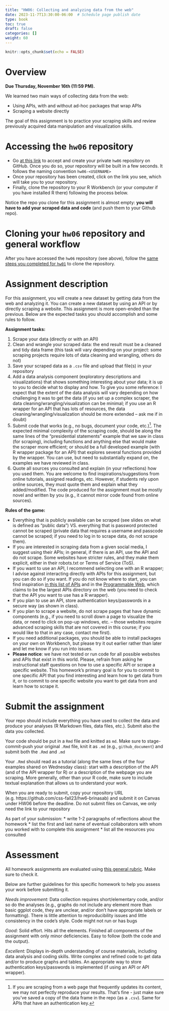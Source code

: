 ```yaml
---
title: "HW06: Collecting and analyzing data from the web"
date: 2023-11-7T13:30:00-06:00  # Schedule page publish date
type: book
toc: true
draft: false
categories: []
weight: 60
---
```


```r
knitr::opts_chunk$set(echo = FALSE)
```

# Overview

**Due Thursday, November 16th (11:59 PM).**

We learned two main ways of collecting data from the web:

* Using APIs, with and without ad-hoc packages that wrap APIs
* Scraping a website directly

The goal of this assignment is to practice your scraping skills and review previously acquired data manipulation and visualization skills. 


# Accessing the `hw06` repository

* Go [at this link](https://classroom.github.com/a/xOJgAbBN) to accept and create your private `hw06` repository on GitHub. Once you do so, your repository will be built in a few seconds. It follows the naming convention `hw06-<USERNAME>`  
* Once your repository has been created, click on the link you see, which will take you to your repository. 
* Finally, clone the repository to your R Workbench (or your computer if you have installed R there) following the process below.

Notice the repo you clone for this assignment is almost empty: **you will have to add your scraped data and code** (and push them to your Github repo).


# Cloning your `hw06` repository and general workflow

After you have accessed the `hw06` repository (see above), follow the [same steps you completed for `hw01`](/homework/edit-readme/) to clone the repository.


# Assignment description

For this assignment, you will create a new dataset by getting data from the web and analyzing it. You can create a new dataset by using an API or by directly scraping a website. This assignment is more open-ended than the previous. Below are the expected tasks you should accomplish and some rules to follow.

**Assignment tasks:**

1. Scrape your data (directly or with an API)
1. Clean and wrangle your scraped data: the end result must be a cleaned and tidy data frame (this task will vary depending on your project: some scraping projects require lots of data cleaning and wrangling, others do not)
1. Save your scraped data as a `.csv` file and upload that file(s) in your repository
1. Add a data analysis component (exploratory descriptions and visualizations) that shows something interesting about your data; it is up to you to decide what to display and how. To give you some reference: I expect that the extent of the data analysis will vary depending on how challenging it was to get the data (if you set up a complex scraper, the data cleaning/wrangling/visualization can be minimal; if you use an R wrapper for an API that has lots of resources, the data cleaning/wrangling/visualization should be more extended -- ask me if in doubt)
1. Submit code that works (e.g., no bugs, document your code, etc.)[^repro]. The expected minimal complexity of the scraping code, should be along the same lines of the "presidential statements" example that we saw in class (for scraping), including functions and anything else that would make the scraper more efficient; or should be a full developed example (with R wrapper package for an API) that explores several functions provided by the wrapper. You can use, but need to substantially expand on, the examples we have reviewed in class. 
1. Quote all sources you consulted and explain (in your reflections) how you used them. You are welcome to find inspirations/suggestions from online tutorials, assigned readings, etc. However, if students rely upon online sources, they must quote them and explain what they added/modified. The code produced for the assignment must be mostly novel and written by you (e.g., it cannot mirror code found from online sources). 


**Rules of the game:** 

  * Everything that is publicly available can be scraped (see slides on what is defined as "public data") VS. everything that is password protected cannot be scraped (private data that requires a username and passcode cannot be scraped; if you need to log in to scrape data, do not scrape them).
  * If you are interested in scraping data from a given social media, I suggest using their APIs; in general, if there is an API, use the API and do not scrape. Some websites have stricter rules, and they make them explicit, either in their robots.txt or Terms of Service (ToS).  
  * If you want to use an API, I recommend selecting one with an R wrapper; I advise against interacting directly with APIs for this assignment, but you can do so if you want. If you do not know where to start, you can find inspiration [in this list of APIs]( https://ucsd.libguides.com/c.php?g=90743&p=3202435) and in the [Programmable Web](https://www.programmableweb.com/apis/directory), which claims to be the largest APIs directory on the web (you need to check that the API you want to use has a R wrapper).
  * If you plan to use an API, store authentication keys/passwords in a secure way (as shown in class).
  * If you plan to scrape a website, do not scrape pages that have dynamic components (e.g., if you need to scroll down a page to visualize the data, or need to click on pop-up windows, etc. -- those websites require advanced scraping skills that are not covered in this course; if you would like to that in any case, contact me first).
  * If you need additional packages, you should be able to install packages on your own on Workbench, but please try it out earlier rather than later and let me know if you run into issues.
  * **Please notice**: we have not tested or run code for all possible websites and APIs that exist in this world. Please, refrain from asking he instructional staff questions on how to use a specific API or scrape a specific website. This homework's primary goal is for you to commit to one specific API that you find interesting and learn how to get data from it, or to commit to one specific website you want to get data from and learn how to scrape it.


# Submit the assignment

Your repo should include everything you have used to collect the data and produce your analyses (R Markdown files, data files, etc.). Submit also the data you collected.

Your code should be put in a `Rmd` file and knitted as `md`. Make sure to stage-commit-push your original `.Rmd` file, knit it as `.md` (e.g., `github_document`) and submit both the `.Rmd` and `.md`

Your `.Rmd` should read as a tutorial (along the same lines of the four examples shared on Wednesday class): start with a description of the API (and of the API wrapper for R) or a description of the webpage you are scraping. More generally, other than your R code, make sure to include textual explanation that allows us to understand your work.

When you are ready to submit, copy your repository URL (e.g. https://github.com/css-fall23/hw6-brinasab) and submit it on Canvas under HW06 before the deadline. Do not submit files on Canvas, we only need the link to your repository 

As part of your submission:
  * write 1-2 paragraphs of reflections about the homework
  * list the first and last name of eventual collaborators with whom you worked with to complete this assignment
  * list all the resources you consulted
  
  <!--
Some suggested APIs you could write your code for in R:

* [An API of Ice and Fire](https://anapioficeandfire.com/)
* [balldontlie API (NBA stats)](http://www.balldontlie.io/#introduction)
* [NASA API](https://api.nasa.gov/index.html)
* [The New York Times Developer Network](https://developer.nytimes.com/)
* [SWAPI - the Star Wars API](https://swapi.dev/)
* [USASpending.gov](https://api.usaspending.gov/)
* [USGS Earthquake Catalog](https://earthquake.usgs.gov/fdsnws/event/1/)
* [xkcd](https://xkcd.com/json.html)
* More examples? 

{{% /callout %}}
-->


  
# Assessment

All homework assignments are evaluated using [this general rubric](/faq/homework-evaluations/). Make sure to check it. 

Below are further guidelines for this specific homework to help you assess your work before submitting it.

*Needs improvement:* Data collection requires short/elementary code, and/or so do the analyses (e.g., graphs do not include any element more than basic ggplot code, they are unclear, and/or don't have appropriate labels or formatting). There is little attention to reproducibility issues and little consistency in the code's style. Code might not run or has bugs

*Good:* Solid effort. Hits all the elements. Finished all components of the assignment with only minor deficiencies. Easy to follow (both the code and the output). 

*Excellent:* Displays in-depth understanding of course materials, including data analysis and coding skills. Write complex and refined code to get data and/or to produce graphs and tables. An appropriate way to store authentication keys/passwords is implemented (if using an API or API wrapper).

[^repro]: If you are scraping from a web page that frequently updates its content, we may not perfectly reproduce your results. That's fine - just make sure you've saved a copy of the data frame in the repo (as a `.csv`). Same for APIs that have an authentication key. 
